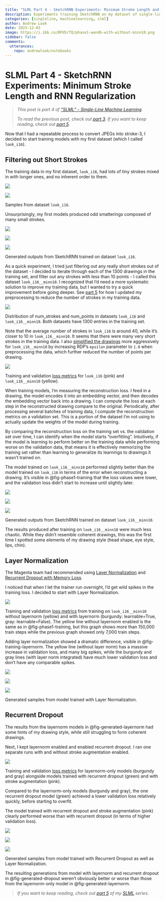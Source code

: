 ```yaml
---
title: "SLML Part 4 - SketchRNN Experiments: Minimum Stroke Length and RNN Regularization"
description: Experiments training SketchRNN on my dataset of single-line drawings.
categories: [singleline, machinelearning, slml]
author: Andrew Look
date: 2023-12-03
image: https://i.ibb.co/BPdSrTQ/phase1-wandb-with-without-minn10.png
sidebar: false
comments:
  utterances:
    repo: andrewlook/notebooks
---
```


# SLML Part 4 - SketchRNN Experiments: Minimum Stroke Length and RNN Regularization

> _This post is part 4 of ["SLML" - Single-Line Machine Learning](/projects/slml.qmd)._
> 
> _To read the previous post, check out [part 3](./slml_part3.qmd). If you want to keep reading, check out [part 5](./slml_part5.qmd)._

Now that I had a repeatable process to convert JPEGs into stroke-3, I decided to start training models with my first dataset (which I called `look_i16`).

## Filtering out Short Strokes

The training data in my first dataset, `look_i16`, had lots of tiny strokes mixed in with longer ones, and no inherent order to them.

:::{#fig-i16-samples .column-page layout-ncol=2}
![](https://i.ibb.co/CB9BQTY/phase1-sample-0167-epoch-01700-orig.png)

![](https://i.ibb.co/0JBLg6Q/phase1-sample-0177-epoch-01700-orig.png)

Samples from dataset `look_i16`.
:::

Unsurprisingly, my first models produced odd smatterings composed of many small strokes.

:::{#fig-i16-results .column-screen-inset layout-ncol=3}
![](https://i.ibb.co/Nnrn9jL/phase1-sample-0111-epoch-00330-decoded.png)

![](https://i.ibb.co/fSnW50p/phase1-sample-0115-epoch-00310-decoded.png)

![](https://i.ibb.co/LNdGhBb/phase1-sample-0177-epoch-06000-decoded.png)

Generated outputs from SketchRNN trained on dataset `look_i16`.
:::

As a quick experiment, I tried just filtering out any really short strokes out of the dataset - I decided to iterate through each of the 1300 drawings in the training set, and filter out any strokes with less than 10 points - I called this dataset `look_i16__minn10`. [I recognized that I'd need a more systematic solution to improve my training data, but I wanted to try a quick improvement before going deeper. See [part 5](./slml_part5.qmd) for how I updated my preprocessing to reduce the number of strokes in my training data.]{.aside}

:::{#fig-compare-i16}
![](https://i.ibb.co/5RbWt2p/dataset-comparison-i16.png)

Distribution of num_strokes and num_points in datasets `look_i16` and `look_i16__minn10`. Both datasets have 1300 entries in the training set.
:::

Note that the average number of strokes in `look_i16` is around 40, while it's closer to 10 in `look_i16__minn10`. It seems that there were many very short strokes in the training data. I also [simplified the drawings](http://localhost:4954/blog/posts/slml_part3.html#line-simplification) more aggressively for `look_i16__minn10` by increasing RDP's `epsilon` parameter to `1.0` when preprocessing the data, which further reduced the number of points per drawing.

:::{#fig-phase1-training .column-page}
![](https://i.ibb.co/BPdSrTQ/phase1-wandb-with-without-minn10.png)

Training and validation [loss metrics](https://wandb.ai/andrewlook/sketchrnn-pytorch/reports/look_i16-vs-look_i16_minn10_epsilon1--Vmlldzo2OTQ1NDgz) for `look_i16` (pink) and `look_i16__minn10` (yellow).
:::

When training models, I'm measuring the reconstruction loss. I feed in a drawing, the model encodes it into an embedding vector, and then decodes the embedding vector back into a drawing. I can compute the loss at each step in the reconstructed drawing compare to the original. Periodically, after processing several batches of training data, I compute the reconstruction metrics on a validation set. This is a portion of the dataset I'm not using to actually update the weights of the model during training.

By comparing the reconstruction loss on the training set vs. the validation set over time, I can identify when the model starts "overfitting". Intuitively, if the model is learning to perform better on the training data while performing worse on the validation data, that means it is effectively memorizing the training set rather than learning to generalize its learnings to drawings it wasn't trained on.

The model trained on `look_i16__minn10` performed slightly better than the model trained on `look_i16` in terms of the error when reconstructing a drawing. It's visible in @fig-phase1-training that the loss values were lower, and the validation loss didn't start to increase until slightly later.

:::{#fig-i16-results .column-screen-inset layout-ncol=3}
![](https://i.ibb.co/hXBK8Zb/phase2-sample-0066-epoch-11700-decoded.png)

![](https://i.ibb.co/jzgHHPS/phase2-sample-0145-epoch-11500-decoded.png)

![](https://i.ibb.co/0mwbJBw/phase2-sample-0291-epoch-13200-decoded.png)

Generated outputs from SketchRNN trained on dataset `look_i16__minn10`.
:::

The results produced after training on `look_i16__minn10` were much less chaotic. While they didn't resemble coherent drawings, this was the first time I spotted some elements of my drawing style (head shape, eye style, lips, chin).


## Layer Normalization

<!-- TODO: explain layer norm -->

The Magenta team had recommended using [Layer Normalization](https://arxiv.org/abs/1607.06450) and [Recurrent Dropout with Memory Loss](https://arxiv.org/abs/1603.05118).

I noticed that when I let the trainer run overnight, I'd get wild spikes in the training loss. I decided to start with Layer Normalization.

:::{#fig-training-layernorm .column-body-outset}
![](https://i.ibb.co/9vk4W7d/phase2-wandb-V2-before-after-layernorm.png)

Training and validation [loss metrics](https://wandb.ai/andrewlook/sketchrnn-pytorch/reports/look_i16_minn10-before-after-layernorm--Vmlldzo2OTQ1MzIw) from training on `look_i16__minn10` without layernorm (yellow) and with layernorm (burgundy: learnable=True, gray: learnable=False). The yellow line without layernorm enabled is the same as in @fig-phase1-training, but this graph shows more than 150,000 train steps while the previous graph showed only 7,000 train steps.
:::

Adding layer normalization showed a dramatic difference, visible in @fig-training-layernorm. The yellow line (without layer norm) has a massive increase in validation loss, and many big spikes, while the burgundy and gray lines (with layer norm integrated) have much lower validation loss and don't have any comparable spikes.

:::{#fig-generated-layernorm .column-screen-inset layout-ncol=3}
![](https://i.ibb.co/Y3bZmzg/phase2-runid-zjan5lxh-epoch-00200-sample-0124-decoded.png)

![](https://i.ibb.co/JHc4C9R/phase2-runid-zjan5lxh-epoch-00200-sample-0230-decoded.png)

![](https://i.ibb.co/fXX5tDX/phase2-runid-zjan5lxh-epoch-00200-sample-0122-decoded.png)

Generated samples from model trained with Layer Normalization.
:::


## Recurrent Dropout

<!-- TODO: explain recurrent dropout -->

The results from the layernorm models in @fig-generated-layernorm had some hints of my drawing style, while still struggling to form coherent drawings.

Next, I kept layernorm enabled and enabled recurrent dropout. I ran one separate runs with and without stroke augmentation enabled. 

:::{#fig-recurrentdropout .column-body-outset}
![](https://i.ibb.co/xJD1VMg/phase2-wandb-V2-recurrent-dropout.png)

Training and validation [loss metrics](https://wandb.ai/andrewlook/sketchrnn-pytorch/reports/look_i16_minn10-layernorm-with-without-recurrent-dropout--Vmlldzo2OTQ1Mzk5) for layernorm-only models (burgundy and gray) alongside models trained with recurrent dropout (green) and with stroke augmentation (pink).
:::

Compared to the layernorm-only models (burgundy and gray), the one recurrent dropout model (green) achieved a lower validation loss relatively quickly, before starting to overfit.

The model trained with recurrent dropout and stroke augmentation (pink) clearly performed worse than with recurrent dropout (in terms of higher validation loss).

:::{#fig-generated-dropout .column-screen-inset layout-ncol=3}
![](https://i.ibb.co/f1v0NNP/phase2-runid-cal3jv56-epoch-01100-sample-0199-decoded.png)

![](https://i.ibb.co/ZYB0NrB/runid-cal3jv56-epoch-01100-sample-0056-decoded.png)

![](https://i.ibb.co/HzcbHny/runid-cal3jv56-epoch-01100-sample-0243-decoded.png)

Generated samples from model trained with Recurrent Dropout as well as Layer Normalization.
:::

The resulting generations from model with layernorm and recurrent dropout in @fig-generated-dropout weren't obviously better or worse than those from the layernorm-only model in @fig-generated-layernorm.

<!--
## TODO: Takeaways
Removing short strokes from the training data made a big difference. Based on the gains from a simple filtering, I'm optimistic that better preprocessing will yield big improvements 
-->
> _If you want to keep reading, check out [part 5](./slml_part5.qmd) of my [SLML](/projects/slml.qmd) series._




<!-- 
==== Phase 1 ====
- msiyyh0i: [pytorchsketchrnn-look\_i16-001 | sketchrnn-pytorch – Weights & Biases](https://wandb.ai/andrewlook/sketchrnn-pytorch/runs/msiyyh0i?workspace=user-andrewlook)
	- look_i16
- xtnlxroi: [pytorchsketchrnn-look\_i16-002\_minn10 | sketchrnn-pytorch – Weights & Biases](https://wandb.ai/andrewlook/sketchrnn-pytorch/runs/xtnlxroi?workspace=user-andrewlook)
	- look_i16__minn10_epsilon1
-->

<!-- 
==== Phase 2 ====
Nov 30, Dec 1 (pre runid in filename)
- [ ] samples 0291, 0145, 0066, 0016

Dec 4:
- [ ] 5eibyllb: [atomic-puddle-15 | sketchrnn-pytorch – Weights & Biases](https://wandb.ai/andrewlook/sketchrnn-pytorch/runs/5eibyllb?workspace=user-andrewlook)
	- Dataset: look_i16__minn10_epsilon1
	- Layernorm, recurrent dropout
- [ ] t6bcos6b: [ruby-resonance-16--fix-layernorm-learnableFalse | sketchrnn-pytorch – Weights & Biases](https://wandb.ai/andrewlook/sketchrnn-pytorch/runs/t6bcos6b?workspace=user-andrewlook)

Dec 5:
- [ ] gr5r7sft: [mild-galaxy-19 | sketchrnn-pytorch – Weights & Biases](https://wandb.ai/andrewlook/sketchrnn-pytorch/runs/gr5r7sft?workspace=user-andrewlook)
- [ ] zjan5lxh: [vague-field-20--rnnlib-with-layernorm | sketchrnn-pytorch – Weights & Biases](https://wandb.ai/andrewlook/sketchrnn-pytorch/runs/zjan5lxh?workspace=user-andrewlook)

Dec 6:
- [ ] cal3jv56: [sparkling-planet-24--augmentation-and-LR-decay | sketchrnn-pytorch – Weights & Biases](https://wandb.ai/andrewlook/sketchrnn-pytorch/runs/cal3jv56?workspace=user-andrewlook)
- [ ] kb2eil37: [prime-star-23--rnnlib-recurrent-dropout | sketchrnn-pytorch – Weights & Biases](https://wandb.ai/andrewlook/sketchrnn-pytorch/runs/kb2eil37?workspace=user-andrewlook)

-->
